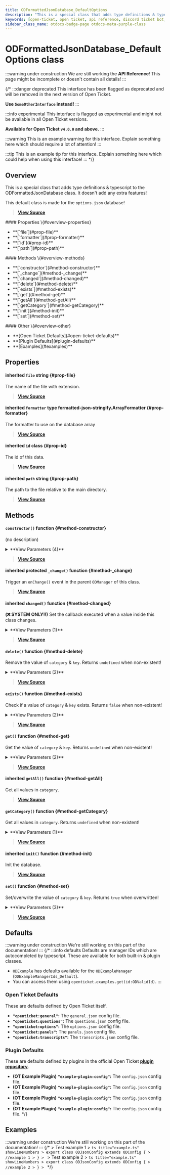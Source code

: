 ```yaml
---
title: ODFormattedJsonDatabase_DefaultOptions
description: "This is a special class that adds type definitions & typescript to the ODFormattedJsonDatabase class. It doesn't add any extra features!"
keywords: [open-ticket, open ticket, api reference, discord ticket bot, class]
sidebar_class_name: otdocs-badge-page otdocs-meta-purple-class
---
```

<head>
    <link rel="apple-touch-icon" href="/img/logo_vertical.png"/>
</head>

# ODFormattedJsonDatabase_DefaultOptions <M color="purple">class</M>

:::warning under construction
We are still working the **API Reference**! This page might be incomplete or doesn't contain all details!
:::

{/*
:::danger deprecated
This interface has been flagged as deprecated and will be removed in the next version of Open Ticket.

**Use `SomeOtherInterface` instead!**
:::

:::info experimental
This interface is flagged as experimental and might not be available in all Open Ticket versions.

**Available for Open Ticket `v4.0.0` and above.**
:::

:::warning
This is an example warning for this interface. Explain something here which should require a lot of attention!
:::

:::tip
This is an example tip for this interface. Explain something here which could help when using this interface!
:::
*/}

## Overview
This is a special class that adds type definitions & typescript to the ODFormattedJsonDatabase class.
It doesn't add any extra features!

This default class is made for the `options.json` database!

> [**View Source**](https://otgithub.dj-dj.be/tree/main/src/core/api/defaults/database.ts#L221)

<FlexHorizontal>
<div style={{width:"30%"}}>
    #### Properties \{#overview-properties}
    <ul>
        <li>**[`file`](#prop-file)**</li>
        <li>**[`formatter`](#prop-formatter)**</li>
        <li>**[`id`](#prop-id)**</li>
        <li>**[`path`](#prop-path)**</li>
    </ul>
</div>
<div style={{width:"30%"}}>
    #### Methods \{#overview-methods}
    <ul>
        <li>**[`constructor`](#method-constructor)**</li>
        <li>**[`_change`](#method-_change)**</li>
        <li>**[`changed`](#method-changed)**</li>
        <li>**[`delete`](#method-delete)**</li>
        <li>**[`exists`](#method-exists)**</li>
        <li>**[`get`](#method-get)**</li>
        <li>**[`getAll`](#method-getAll)**</li>
        <li>**[`getCategory`](#method-getCategory)**</li>
        <li>**[`init`](#method-init)**</li>
        <li>**[`set`](#method-set)**</li>
    </ul>
</div>
<div style={{width:"30%"}}>
    #### Other \{#overview-other}
    <ul>
        <li>**[Open Ticket Defaults](#open-ticket-defaults)**</li>
        <li>**[Plugin Defaults](#plugin-defaults)**</li>
        <li>**[Examples](#examples)**</li>
    </ul>
</div>
</FlexHorizontal>

## Properties
<Divider></Divider>
#### <C color="blue">inherited</C> `file` <M color="blue">string</M> <ApiBlock><ApiUrl url="js:string" label="string"/></ApiBlock> \{#prop-file}
The name of the file with extension.

> [**View Source**](https://otgithub.dj-dj.be/tree/main/src/core/api/modules/database.ts#L66)

<Divider></Divider>
#### <C color="brown">inherited</C> `formatter` <M color="brown">type</M> <ApiBlock>formatted-json-stringify.ArrayFormatter</ApiBlock> \{#prop-formatter}
The formatter to use on the database array

> [**View Source**](https://otgithub.dj-dj.be/tree/main/src/core/api/modules/database.ts#L218)

<Divider></Divider>
#### <C color="purple">inherited</C> `id` <M color="purple">class</M> <ApiBlock><ApiUrl url="class:ODId" label="api.ODId"/></ApiBlock> \{#prop-id}
The id of this data.

> [**View Source**](https://otgithub.dj-dj.be/tree/main/src/core/api/modules/base.ts#L172)

<Divider></Divider>
#### <C color="blue">inherited</C> `path` <M color="blue">string</M> <ApiBlock><ApiUrl url="js:string" label="string"/></ApiBlock> \{#prop-path}
The path to the file relative to the main directory.

> [**View Source**](https://otgithub.dj-dj.be/tree/main/src/core/api/modules/database.ts#L68)

<Divider></Divider>

## Methods
<Divider></Divider>
#### `constructor()` <M color="orange">function</M> <ApiBlock><ApiUrl url="class:ODFormattedJsonDatabase_DefaultOptions" label="api.ODFormattedJsonDatabase_DefaultOptions"/></ApiBlock> \{#method-constructor}
(no description)

<details>
<summary>**View Parameters (4)**</summary>
- **`id`:** <M color="brown">type</M> <ApiBlock><ApiUrl url="type:ODValidId" label="api.ODValidId"/></ApiBlock> - Parameter Description Lorem Ipsum.
- **`file`:** <M color="blue">string</M> <ApiBlock><ApiUrl url="js:string" label="string"/></ApiBlock> - Parameter Description Lorem Ipsum.
- **`formatter`:** <M color="brown">type</M> <ApiBlock>formatted-json-stringify.ArrayFormatter</ApiBlock> - Parameter Description Lorem Ipsum.
- **`customPath`:** <M color="blue">string</M> <ApiBlock><ApiUrl url="js:string" label="string"/></ApiBlock> - Parameter Description Lorem Ipsum.
</details>

> [**View Source**](https://otgithub.dj-dj.be/tree/main/src/core/api/modules/database.ts#L220)

<Divider></Divider>
#### <C color="orange">inherited</C> <C color="orange">protected</C> `_change()` <M color="orange">function</M> <ApiBlock><ApiUrl url="js:void" label="void"/></ApiBlock> \{#method-_change}
Trigger an `onChange()` event in the parent `ODManager` of this class.



> [**View Source**](https://otgithub.dj-dj.be/tree/main/src/core/api/modules/base.ts#L108)

<Divider></Divider>
#### <C color="orange">inherited</C> `changed()` <M color="orange">function</M> <ApiBlock><ApiUrl url="js:void" label="void"/></ApiBlock> \{#method-changed}
**(❌ SYSTEM ONLY!!)** Set the callback executed when a value inside this class changes.

<details>
<summary>**View Parameters (1)**</summary>
- **`callback`:** <M color="brown">type</M> <ApiBlock><ApiUrl url="js:null" label="null"/>|(() => <ApiUrl url="js:void" label="void"/>)</ApiBlock> - Parameter Description Lorem Ipsum.
</details>

> [**View Source**](https://otgithub.dj-dj.be/tree/main/src/core/api/modules/base.ts#L119)

<Divider></Divider>
#### `delete()` <M color="orange">function</M> <ApiBlock><ApiUrl url="type:ODOptionalPromise" label="api.ODOptionalPromise"/></ApiBlock> \{#method-delete}
Remove the value of `category` & `key`. Returns `undefined` when non-existent!

<details>
<summary>**View Parameters (2)**</summary>
- **`category`:** <M color="blue">string</M> <ApiBlock><ApiUrl url="js:string" label="string"/></ApiBlock> - Parameter Description Lorem Ipsum.
- **`key`:** <M color="blue">string</M> <ApiBlock><ApiUrl url="js:string" label="string"/></ApiBlock> - Parameter Description Lorem Ipsum.
</details>

> [**View Source**](https://otgithub.dj-dj.be/tree/main/src/core/api/defaults/database.ts#L236)

<Divider></Divider>
#### `exists()` <M color="orange">function</M> <ApiBlock><ApiUrl url="type:ODOptionalPromise" label="api.ODOptionalPromise"/></ApiBlock> \{#method-exists}
Check if a value of `category` & `key` exists. Returns `false` when non-existent!

<details>
<summary>**View Parameters (2)**</summary>
- **`category`:** <M color="brown">type</M> <ApiBlock>"opendiscord:used-option"</ApiBlock> - Parameter Description Lorem Ipsum.
- **`key`:** <M color="blue">string</M> <ApiBlock><ApiUrl url="js:string" label="string"/></ApiBlock> - Parameter Description Lorem Ipsum.
</details>

> [**View Source**](https://otgithub.dj-dj.be/tree/main/src/core/api/defaults/database.ts#L243)

<Divider></Divider>
#### `get()` <M color="orange">function</M> <ApiBlock><ApiUrl url="type:ODOptionalPromise" label="api.ODOptionalPromise"/></ApiBlock> \{#method-get}
Get the value of `category` & `key`. Returns `undefined` when non-existent!

<details>
<summary>**View Parameters (2)**</summary>
- **`category`:** <M color="blue">string</M> <ApiBlock><ApiUrl url="js:string" label="string"/></ApiBlock> - Parameter Description Lorem Ipsum.
- **`key`:** <M color="blue">string</M> <ApiBlock><ApiUrl url="js:string" label="string"/></ApiBlock> - Parameter Description Lorem Ipsum.
</details>

> [**View Source**](https://otgithub.dj-dj.be/tree/main/src/core/api/defaults/database.ts#L229)

<Divider></Divider>
#### <C color="orange">inherited</C> `getAll()` <M color="orange">function</M> <ApiBlock><ApiUrl url="type:ODOptionalPromise" label="api.ODOptionalPromise"/></ApiBlock> \{#method-getAll}
Get all values in `category`.



> [**View Source**](https://otgithub.dj-dj.be/tree/main/src/core/api/modules/database.ts#L289)

<Divider></Divider>
#### `getCategory()` <M color="orange">function</M> <ApiBlock><ApiUrl url="type:ODOptionalPromise" label="api.ODOptionalPromise"/></ApiBlock> \{#method-getCategory}
Get all values in `category`. Returns `undefined` when non-existent!

<details>
<summary>**View Parameters (1)**</summary>
- **`category`:** <M color="blue">string</M> <ApiBlock><ApiUrl url="js:string" label="string"/></ApiBlock> - Parameter Description Lorem Ipsum.
</details>

> [**View Source**](https://otgithub.dj-dj.be/tree/main/src/core/api/defaults/database.ts#L250)

<Divider></Divider>
#### <C color="orange">inherited</C> `init()` <M color="orange">function</M> <ApiBlock><ApiUrl url="type:ODPromiseVoid" label="api.ODPromiseVoid"/></ApiBlock> \{#method-init}
Init the database.



> [**View Source**](https://otgithub.dj-dj.be/tree/main/src/core/api/modules/database.ts#L228)

<Divider></Divider>
#### `set()` <M color="orange">function</M> <ApiBlock><ApiUrl url="type:ODOptionalPromise" label="api.ODOptionalPromise"/></ApiBlock> \{#method-set}
Set/overwrite the value of `category` & `key`. Returns `true` when overwritten!

<details>
<summary>**View Parameters (3)**</summary>
- **`category`:** <M color="blue">string</M> <ApiBlock><ApiUrl url="js:string" label="string"/></ApiBlock> - Parameter Description Lorem Ipsum.
- **`key`:** <M color="blue">string</M> <ApiBlock><ApiUrl url="js:string" label="string"/></ApiBlock> - Parameter Description Lorem Ipsum.
- **`value`:** <M color="brown">type</M> <ApiBlock><ApiUrl url="type:ODValidJsonType" label="api.ODValidJsonType"/></ApiBlock> - Parameter Description Lorem Ipsum.
</details>

> [**View Source**](https://otgithub.dj-dj.be/tree/main/src/core/api/defaults/database.ts#L222)

<Divider></Divider>

## Defaults
:::warning under construction
We're still working on this part of the documentation!
:::
{/*
:::info defaults
Defaults are manager IDs which are autocompleted by typescript. These are available for both built-in & plugin classes.
- `ODExample` has defaults available for the `ODExampleManager` (`ODExampleManagerIds_Default`).
- You can access them using `openticket.examples.get(id:ODValidId)`.
:::

### Open Ticket Defaults
These are defaults defined by Open Ticket itself.
- **`"openticket:general"`:** The `general.json` config file.
- **`"openticket:questions"`:** The `questions.json` config file.
- **`"openticket:options"`:** The `options.json` config file.
- **`"openticket:panels"`:** The `panels.json` config file.
- **`"openticket:transcripts"`:** The `transcripts.json` config file.

### Plugin Defaults
These are defaults defined by plugins in the official Open Ticket [**plugin repository**](https://odplugins.dj-dj.be/tree/main/open-ticket).
- <C color="blue">**(OT Example Plugin)**</C> **`"example-plugin:config"`:** The `config.json` config file.
- <C color="blue">**(OT Example Plugin)**</C> **`"example-plugin:config"`:** The `config.json` config file.
- <C color="blue">**(OT Example Plugin)**</C> **`"example-plugin:config"`:** The `config.json` config file.
- <C color="blue">**(OT Example Plugin)**</C> **`"example-plugin:config"`:** The `config.json` config file.
*/}

## Examples
:::warning under construction
We're still working on this part of the documentation!
:::
{/*
<Tabs>
    <TabItem value="First Example">
    > Test example 1
    > ```ts title="example.ts" showLineNumbers
    > export class ODJsonConfig extends ODConfig {
    >     //example 1
    > }
    > ```
    </TabItem>
    <TabItem value="Second Example">
    > Test example 2
    > ```ts title="example.ts" showLineNumbers
    > export class ODJsonConfig extends ODConfig {
    >     //example 2
    > }
    > ```
    </TabItem>
</Tabs>
*/}
